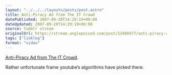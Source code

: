 ```yaml
---
layout: "../../../layouts/posts/post.astro"
title: Anti-Piracy Ad from The IT Crowd
datePublished: 2007-09-20T14:29:19+00:00
dateUpdated: 2007-09-20T14:29:19+00:00
source: tumblr stream
originalUrl: https://stream.anglepoised.com/post/12488477/anti-piracy-ad-from-the-it-crowd-rather
tags: ["linklog"]
format: "video"
---
```



<YouTube id="https://www.youtube.com/watch?v=qPEeaxI0OPU" />

[Anti-Piracy Ad from The IT Crowd](https://www.youtube.com/watch?v=qPEeaxI0OPU).

Rather unfortunate frame youtube&rsquo;s algorithms have picked there.
